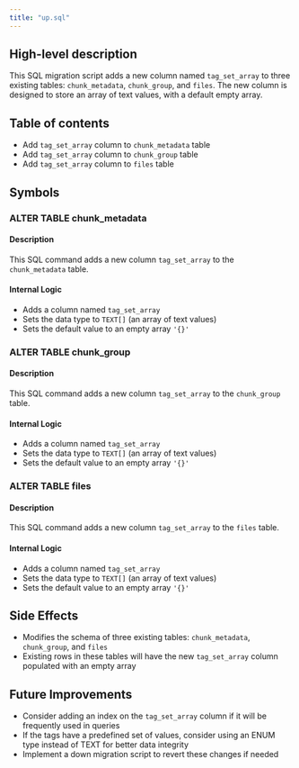 ```yaml
---
title: "up.sql"
---
```


## High-level description
This SQL migration script adds a new column named `tag_set_array` to three existing tables: `chunk_metadata`, `chunk_group`, and `files`. The new column is designed to store an array of text values, with a default empty array.

## Table of contents
- Add `tag_set_array` column to `chunk_metadata` table
- Add `tag_set_array` column to `chunk_group` table
- Add `tag_set_array` column to `files` table

## Symbols

### ALTER TABLE chunk_metadata
#### Description
This SQL command adds a new column `tag_set_array` to the `chunk_metadata` table.

#### Internal Logic
- Adds a column named `tag_set_array`
- Sets the data type to `TEXT[]` (an array of text values)
- Sets the default value to an empty array `'{}'`

### ALTER TABLE chunk_group
#### Description
This SQL command adds a new column `tag_set_array` to the `chunk_group` table.

#### Internal Logic
- Adds a column named `tag_set_array`
- Sets the data type to `TEXT[]` (an array of text values)
- Sets the default value to an empty array `'{}'`

### ALTER TABLE files
#### Description
This SQL command adds a new column `tag_set_array` to the `files` table.

#### Internal Logic
- Adds a column named `tag_set_array`
- Sets the data type to `TEXT[]` (an array of text values)
- Sets the default value to an empty array `'{}'`

## Side Effects
- Modifies the schema of three existing tables: `chunk_metadata`, `chunk_group`, and `files`
- Existing rows in these tables will have the new `tag_set_array` column populated with an empty array

## Future Improvements
- Consider adding an index on the `tag_set_array` column if it will be frequently used in queries
- If the tags have a predefined set of values, consider using an ENUM type instead of TEXT for better data integrity
- Implement a down migration script to revert these changes if needed